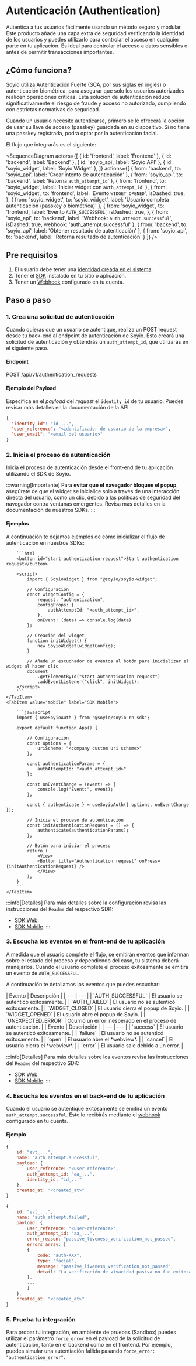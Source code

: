 
# Autenticación (Authentication)

Autentica a tus usuarios fácilmente usando un método seguro y modular. Este producto añade una capa extra de seguridad verificando la identidad de los usuarios y puedes utilizarlo para controlar el acceso en cualquier parte en tu aplicación. Es ideal para controlar el acceso a datos sensibles o antes de permitir transacciones importantes.

## ¿Cómo funciona?

Soyio utiliza Autenticación Fuerte (SCA, por sus siglas en inglés) o autenticación biométrica, para asegurar que solo los usuarios autorizados realicen operaciones críticas. Esta solución de autenticación reduce significativamente el riesgo de fraude y acceso no autorizado, cumpliendo con estrictas normativas de seguridad.

Cuando un usuario necesite autenticarse, primero se le ofrecerá la opción de usar su llave de acceso (passkey) guardada en su dispositivo. Si no tiene una passkey registrada, podrá optar por la autenticación facial.

El flujo que integrarás es el siguiente:

<SequenceDiagram
  actors={[
    { id: 'frontend', label: 'Frontend' },
    { id: 'backend', label: 'Backend' },
    { id: 'soyio_api', label: 'Soyio API' },
    { id: 'soyio_widget', label: 'Soyio Widget' },
  ]}
  actions={[
    {
      from: 'backend',
      to: 'soyio_api',
      label: 'Crear intento de autenticación'
    },
    {
      from: 'soyio_api',
      to: 'backend',
      label: 'Retorna `auth_attempt_id`'
    },
    {
      from: 'frontend',
      to: 'soyio_widget',
      label: 'Iniciar widget con `auth_attempt_id`'
    },
    {
      from: 'soyio_widget',
      to: 'frontend',
      label: 'Evento `WIDGET_OPENED`',
      isDashed: true,
    },
    {
      from: 'soyio_widget',
      to: 'soyio_widget',
      label: 'Usuario completa autenticación (passkey o biométrica)'
    },
    {
      from: 'soyio_widget',
      to: 'frontend',
      label: 'Evento `AUTH_SUCCESSFUL`',
      isDashed: true,
    },
    {
      from: 'soyio_api',
      to: 'backend',
      label: 'Webhook: `auth_attempt.successful`',
      isDashed: true,
      webhook: 'auth_attempt.successful'
    },
    {
      from: 'backend',
      to: 'soyio_api',
      label: 'Obtener resultado de autenticación'
    },
    {
      from: 'soyio_api',
      to: 'backend',
      label: 'Retorna resultado de autenticación'
    }
  ]}
/>

## Pre requisitos

1. El usuario debe tener una [identidad creada en el sistema](./disclosure.mdx).
2. Tener el [SDK](../quickstart.mdx) instalado en tu sitio o aplicación.
3. Tener un [Webhook](../../api/webhooks.md) configurado en tu cuenta.

## Paso a paso

### 1. Crea una solicitud de autenticación

Cuando quieras que un usuario se autentique, realiza un POST request desde tu back-end al endpoint de autenticación de Soyio.
Esto creará una solicitud de autenticación y obtendrás un `auth_attempt_id`, que utilizarás en el siguiente paso.

#### Endpoint

POST /api/v1/authentication_requests

#### Ejemplo del Payload

Especifica en el *payload* del *request* el `identity_id` de tu usuario.
Puedes revisar más detalles en la documentación de la API.

```json
{
  "identity_id": "id_...",
  "user_reference": "<identificador de usuario de la empresa>",
  "user_email": "<email del usuario>"
}
```

### 2. Inicia el proceso de autenticación

Inicia el proceso de autenticación desde el front-end de tu aplicación utilizando el SDK de Soyio.

:::warning[Importante]
Para **evitar que el navegador bloquee el popup**, asegúrate de que el widget se inicialice solo a través de una interacción directa del usuario, como un clic, debido a las políticas de seguridad del navegador contra ventanas emergentes. Revisa mas detalles en la documentación de nuestros SDKs.
:::

#### Ejemplos

A continuación te dejamos ejemplos de cómo inicializar el flujo de autenticación en nuestros SDKs:

<Tabs>
    <TabItem value="web" label="SDK Web" default>

        ```html
        <button id="start-authentication-request">Start authentication request</button>

        <script>
            import { SoyioWidget } from "@soyio/soyio-widget";

            // Configuración
            const widgetConfig = {
                request: "authentication",
                configProps: {
                    authAttemptId: "<auth_attempt_id>",
                },
                onEvent: (data) => console.log(data)
            };

            // Creación del widget
            function initWidget() {
                new SoyioWidget(widgetConfig);
            }

            // Añade un escuchador de eventos al botón para inicializar el widget al hacer clic
            document
                .getElementById("start-authentication-request")
                .addEventListener("click", initWidget);
        </script>
        ```
    </TabItem>
    <TabItem value="mobile" label="SDK Mobile">

        ```javascript
        import { useSoyioAuth } from "@soyio/soyio-rn-sdk";

        export default function App() {

            // Configuración
            const options = {
                uriScheme: "<company custom uri scheme>"
            };

            const authenticationParams = {
                authAttemptId: "<auth_attempt_id>"
            };

            const onEventChange = (event) => {
                console.log("Event:", event);
            };

            const { authenticate } = useSoyioAuth({ options, onEventChange });

            // Inicia el proceso de autenticación
            const initAuthenticationRequest = () => {
                authenticate(authenticationParams);
            };

            // Botón para iniciar el proceso
            return (
                <View>
                <Button title="Authentication request" onPress={initAuthenticationRequest} />
                </View>
            );
        }
        ```
    </TabItem>
</Tabs>

:::info[Detalles]
Para más detalles sobre la configuración revisa las instrucciones del `Readme` del respectivo SDK:
- [SDK Web](https://www.npmjs.com/package/@soyio/soyio-widget).
- [SDK Mobile](https://www.npmjs.com/package/@soyio/soyio-rn-sdk).
:::

### 3. Escucha los eventos en el front-end de tu aplicación

A medida que el usuario complete el flujo, se emitirán eventos que informan sobre el estado del proceso y
dependiendo del caso, tu sistema deberá manejarlos.
Cuando el usuario complete el proceso exitosamente se emitirá un evento de `AUTH_SUCCESSFUL`.

A continuación te detallamos los eventos que puedes escuchar:

<Tabs>
    <TabItem value="web" label="SDK Web" default>
        | Evento | Descripción |
        | --- | --- |
        | `AUTH_SUCCESSFUL` | El usuario se autenticó exitosamente. |
        | `AUTH_FAILED` | El usuario no se autenticó exitosamente. |
        | `WIDGET_CLOSED` | El usuario cierra el popup de Soyio. |
        | `WIDGET_OPENED` | El usuario abre el popup de Soyio. |
        | `UNEXPECTED_ERROR` | Ocurrió un error inesperado en el proceso de autenticación. |
    </TabItem>
    <TabItem value="mobile" label="SDK Mobile">
        | Evento | Descripción |
        | --- | --- |
        | `success` | El usuario se autenticó exitosamente. |
        | `failure` | El usuario no se autenticó exitosamente. |
        | `open` | El usuario abre el *webview*. |
        | `cancel` | El usuario cierra el *webview*. |
        | `error` | El usuario sale debido a un error. |
    </TabItem>
</Tabs>

:::info[Detalles]
Para más detalles sobre los eventos revisa las instrucciones del `Readme` del respectivo SDK:
- [SDK Web](https://www.npmjs.com/package/@soyio/soyio-widget).
- [SDK Mobile](https://www.npmjs.com/package/@soyio/soyio-rn-sdk).
:::

### 4. Escucha los eventos en el back-end de tu aplicación

Cuando el usuario se autentique exitosamente se emitirá un evento `auth_attempt.successful`.
Esto lo recibirás mediante el [webhook](../../api/webhooks.md) configurado en tu cuenta.

#### Ejemplo

```javascript title="Autenticación exitosa"
{
    id: "evt_...",
    name: "auth_attempt.successful",
    payload: {
        user_reference: "<user-reference>",
        auth_attempt_id: "aa_...",
        identity_id: "id_..."
    },
    created_at: "<created_at>"
}
```

```javascript title="Autenticación fallida"
{
    id: "evt_...",
    name: "auth_attempt.failed",
    payload: {
        user_reference: "<user-reference>",
        auth_attempt_id: "aa_...",
        error_reason: "passive_liveness_verification_not_passed",
        errors_array: [
        {
            code: "auth-XXX",
            type: "facial",
            message: "passive_liveness_verification_not_passed",
            detail: "La verificación de vivacidad pasiva no fue exitosa."
        },
        ...
        ]
    },
    created_at: "<created_at>"
}
```

### 5. Prueba tu integración

Para probar tu integración, en ambiente de pruebas (Sandbox) puedes utilizar el parámetro `force_error`
en el payload de la solicitud de autenticación, tanto en el backend como en el frontend.
Por ejemplo, puedes simular una autentiación fallida pasando `force_error: "authentication_error"`.